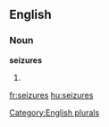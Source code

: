 
==English==

===Noun===
'''seizures'''

# {{plural of|[[seizure]]}}

[[Category:English plurals]]

[[fr:seizures]]
[[hu:seizures]]